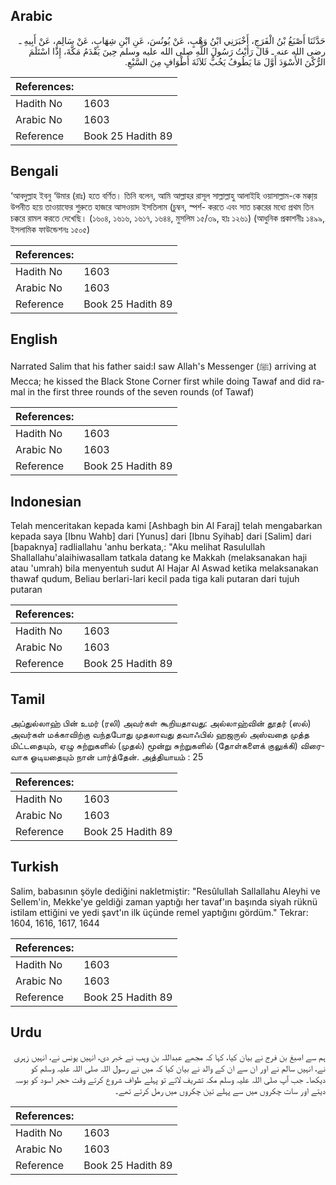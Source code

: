 ## Arabic


<div dir="rtl" lang="ar" style={{fontSize:'larger',backgroundColor:'#f8f9fa',padding:20}}>
حَدَّثَنَا أَصْبَغُ بْنُ الْفَرَجِ، أَخْبَرَنِي ابْنُ وَهْبٍ، عَنْ يُونُسَ، عَنِ ابْنِ شِهَابٍ، عَنْ سَالِمٍ، عَنْ أَبِيهِ ـ رضى الله عنه ـ قَالَ رَأَيْتُ رَسُولَ اللَّهِ صلى الله عليه وسلم حِينَ يَقْدَمُ مَكَّةَ، إِذَا اسْتَلَمَ الرُّكْنَ الأَسْوَدَ أَوَّلَ مَا يَطُوفُ يَخُبُّ ثَلاَثَةَ أَطْوَافٍ مِنَ السَّبْعِ‏.‏
</div>
<div style={{backgroundColor:'#f8f9fa',padding:20, marginBottom: 10}}><table> <thead> <tr> <th>References:</th> <th></th> </tr> </thead> <tbody><tr><td>Hadith No</td><td>1603</td></tr><tr><td>Arabic No</td><td>1603</td></tr><tr><td>Reference</td><td>Book 25 Hadith 89</td></tr></tbody></table></div>

## Bengali


<div dir="ltr" lang="bn" style={{fontSize:'larger',backgroundColor:'#f8f9fa',padding:20}}>
‘আবদুল্লাহ ইবনু ‘উমার (রাঃ) হতে বর্ণিত। তিনি বলেন, আমি আল্লাহর রাসূল সাল্লাল্লাহু আলাইহি ওয়াসাল্লাম-কে মক্কা্য় উপনীত হয়ে তাওয়াফের শুরুতে হাজরে আসওয়াদ ইসতিলাম (চুম্বন, স্পর্শ- করতে এবং সাত চক্করের মধ্যে প্রথম তিন চক্করে রামল করতে দেখেছি। (১৬০৪, ১৬১৬, ১৬১৭, ১৬৪৪, মুসলিম ১৫/৩৯, হাঃ ১২৬১) (আধুনিক প্রকাশনীঃ ১৪৯৯, ইসলামিক ফাউন্ডেশনঃ ১৫০৫)
</div>
<div style={{backgroundColor:'#f8f9fa',padding:20, marginBottom: 10}}><table> <thead> <tr> <th>References:</th> <th></th> </tr> </thead> <tbody><tr><td>Hadith No</td><td>1603</td></tr><tr><td>Arabic No</td><td>1603</td></tr><tr><td>Reference</td><td>Book 25 Hadith 89</td></tr></tbody></table></div>

## English


<div dir="ltr" lang="en" style={{fontSize:'larger',backgroundColor:'#f8f9fa',padding:20}}>
Narrated Salim that his father said:I saw Allah's Messenger (ﷺ) arriving at Mecca; he kissed the Black Stone Corner first while doing Tawaf and did ramal in the first three rounds of the seven rounds (of Tawaf)
</div>
<div style={{backgroundColor:'#f8f9fa',padding:20, marginBottom: 10}}><table> <thead> <tr> <th>References:</th> <th></th> </tr> </thead> <tbody><tr><td>Hadith No</td><td>1603</td></tr><tr><td>Arabic No</td><td>1603</td></tr><tr><td>Reference</td><td>Book 25 Hadith 89</td></tr></tbody></table></div>

## Indonesian


<div dir="ltr" lang="id" style={{fontSize:'larger',backgroundColor:'#f8f9fa',padding:20}}>
Telah menceritakan kepada kami [Ashbagh bin Al Faraj] telah mengabarkan kepada saya [Ibnu Wahb] dari [Yunus] dari [Ibnu Syihab] dari [Salim] dari [bapaknya] radliallahu 'anhu berkata,: "Aku melihat Rasulullah Shallallahu'alaihiwasallam tatkala datang ke Makkah (melaksanakan haji atau 'umrah) bila menyentuh sudut Al Hajar Al Aswad ketika melaksanakan thawaf qudum, Beliau berlari-lari kecil pada tiga kali putaran dari tujuh putaran
</div>
<div style={{backgroundColor:'#f8f9fa',padding:20, marginBottom: 10}}><table> <thead> <tr> <th>References:</th> <th></th> </tr> </thead> <tbody><tr><td>Hadith No</td><td>1603</td></tr><tr><td>Arabic No</td><td>1603</td></tr><tr><td>Reference</td><td>Book 25 Hadith 89</td></tr></tbody></table></div>

## Tamil


<div dir="ltr" lang="ta" style={{fontSize:'larger',backgroundColor:'#f8f9fa',padding:20}}>
அப்துல்லாஹ் பின் உமர் (ரலி) அவர்கள் கூறியதாவது: அல்லாஹ்வின் தூதர் (ஸல்) அவர்கள் மக்காவிற்கு வந்தபோது முதலாவது தவாஃபில் ஹஜருல் அஸ்வதை முத்த மிட்டதையும், ஏழு சுற்றுகளில் (முதல்) மூன்று சுற்றுகளில் (தோள்களைக் குலுக்கி) விரைவாக ஓடியதையும் நான் பார்த்தேன். அத்தியாயம் : 25
</div>
<div style={{backgroundColor:'#f8f9fa',padding:20, marginBottom: 10}}><table> <thead> <tr> <th>References:</th> <th></th> </tr> </thead> <tbody><tr><td>Hadith No</td><td>1603</td></tr><tr><td>Arabic No</td><td>1603</td></tr><tr><td>Reference</td><td>Book 25 Hadith 89</td></tr></tbody></table></div>

## Turkish


<div dir="ltr" lang="tr" style={{fontSize:'larger',backgroundColor:'#f8f9fa',padding:20}}>
Salim, babasının şöyle dediğini nakletmiştir: "Resûlullah Sallallahu Aleyhi ve Sellem'in, Mekke'ye geldiği zaman yaptığı her tavaf'ın başında siyah rüknü istilam ettiğini ve yedi şavt'ın ilk üçünde remel yaptığını gördüm." Tekrar: 1604, 1616, 1617, 1644
</div>
<div style={{backgroundColor:'#f8f9fa',padding:20, marginBottom: 10}}><table> <thead> <tr> <th>References:</th> <th></th> </tr> </thead> <tbody><tr><td>Hadith No</td><td>1603</td></tr><tr><td>Arabic No</td><td>1603</td></tr><tr><td>Reference</td><td>Book 25 Hadith 89</td></tr></tbody></table></div>

## Urdu


<div dir="rtl" lang="ur" style={{fontSize:'larger',backgroundColor:'#f8f9fa',padding:20}}>
ہم سے اصبغ بن فرج نے بیان کیا، کہا کہ مجھے عبداللہ بن وہب نے خبر دی، انہیں یونس نے، انہیں زہری نے، انہیں سالم نے اور ان سے ان کے والد نے بیان کیا کہ میں نے رسول اللہ صلی اللہ علیہ وسلم کو دیکھا۔ جب آپ صلی اللہ علیہ وسلم مکہ تشریف لاتے تو پہلے طواف شروع کرتے وقت حجر اسود کو بوسہ دیتے اور سات چکروں میں سے پہلے تین چکروں میں رمل کرتے تھے۔
</div>
<div style={{backgroundColor:'#f8f9fa',padding:20, marginBottom: 10}}><table> <thead> <tr> <th>References:</th> <th></th> </tr> </thead> <tbody><tr><td>Hadith No</td><td>1603</td></tr><tr><td>Arabic No</td><td>1603</td></tr><tr><td>Reference</td><td>Book 25 Hadith 89</td></tr></tbody></table></div>
